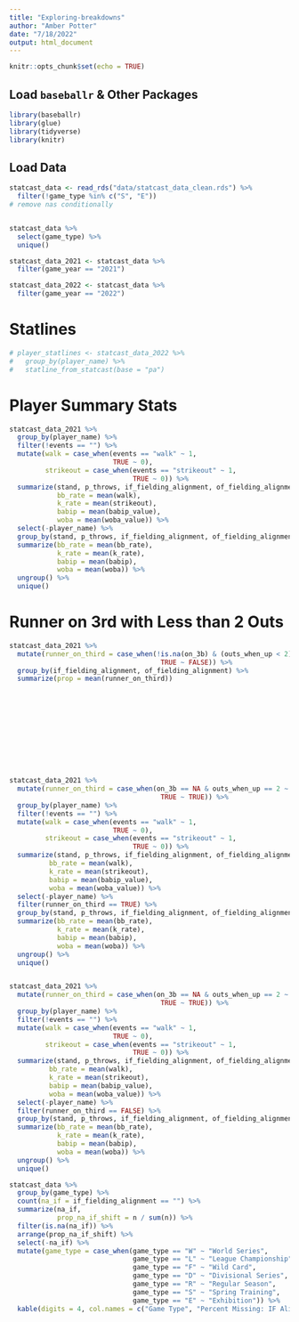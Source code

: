 ```yaml
---
title: "Exploring-breakdowns"
author: "Amber Potter"
date: "7/18/2022"
output: html_document
---
```


```r
knitr::opts_chunk$set(echo = TRUE)
```

## Load `baseballr` & Other Packages

```r
library(baseballr)
library(glue)
library(tidyverse)
library(knitr)
```

## Load Data

```r
statcast_data <- read_rds("data/statcast_data_clean.rds") %>%
  filter(!game_type %in% c("S", "E"))
# remove nas conditionally


statcast_data %>%
  select(game_type) %>%
  unique()
```

```r
statcast_data_2021 <- statcast_data %>%
  filter(game_year == "2021")

statcast_data_2022 <- statcast_data %>%
  filter(game_year == "2022")


```

# Statlines

```r
# player_statlines <- statcast_data_2022 %>%
#   group_by(player_name) %>%
#   statline_from_statcast(base = "pa")
```

# Player Summary Stats

```r


statcast_data_2021 %>%
  group_by(player_name) %>%
  filter(!events == "") %>%
  mutate(walk = case_when(events == "walk" ~ 1,
                          TRUE ~ 0),
         strikeout = case_when(events == "strikeout" ~ 1,
                               TRUE ~ 0)) %>%
  summarize(stand, p_throws, if_fielding_alignment, of_fielding_alignment,
            bb_rate = mean(walk),
            k_rate = mean(strikeout),
            babip = mean(babip_value),
            woba = mean(woba_value)) %>%
  select(-player_name) %>%
  group_by(stand, p_throws, if_fielding_alignment, of_fielding_alignment) %>%
  summarize(bb_rate = mean(bb_rate), 
            k_rate = mean(k_rate), 
            babip = mean(babip), 
            woba = mean(woba)) %>%
  ungroup() %>%
  unique()

```



# Runner on 3rd with Less than 2 Outs

```r
statcast_data_2021 %>%
  mutate(runner_on_third = case_when(!is.na(on_3b) & (outs_when_up < 2) ~ TRUE,
                                      TRUE ~ FALSE)) %>%
  group_by(if_fielding_alignment, of_fielding_alignment) %>%
  summarize(prop = mean(runner_on_third)) 












statcast_data_2021 %>%
  mutate(runner_on_third = case_when(on_3b == NA & outs_when_up == 2 ~ FALSE,
                                      TRUE ~ TRUE)) %>%
  group_by(player_name) %>%
  filter(!events == "") %>%
  mutate(walk = case_when(events == "walk" ~ 1,
                          TRUE ~ 0),
         strikeout = case_when(events == "strikeout" ~ 1,
                               TRUE ~ 0)) %>%
  summarize(stand, p_throws, if_fielding_alignment, of_fielding_alignment, runner_on_third,
          bb_rate = mean(walk),
          k_rate = mean(strikeout),
          babip = mean(babip_value),
          woba = mean(woba_value)) %>%
  select(-player_name) %>%
  filter(runner_on_third == TRUE) %>%
  group_by(stand, p_throws, if_fielding_alignment, of_fielding_alignment) %>%
  summarize(bb_rate = mean(bb_rate), 
            k_rate = mean(k_rate), 
            babip = mean(babip), 
            woba = mean(woba)) %>%
  ungroup() %>%
  unique()


statcast_data_2021 %>%
  mutate(runner_on_third = case_when(on_3b == NA & outs_when_up == 2 ~ FALSE,
                                      TRUE ~ TRUE)) %>%
  group_by(player_name) %>%
  filter(!events == "") %>%
  mutate(walk = case_when(events == "walk" ~ 1,
                          TRUE ~ 0),
         strikeout = case_when(events == "strikeout" ~ 1,
                               TRUE ~ 0)) %>%
  summarize(stand, p_throws, if_fielding_alignment, of_fielding_alignment, runner_on_third,
          bb_rate = mean(walk),
          k_rate = mean(strikeout),
          babip = mean(babip_value),
          woba = mean(woba_value)) %>%
  select(-player_name) %>%
  filter(runner_on_third == FALSE) %>%
  group_by(stand, p_throws, if_fielding_alignment, of_fielding_alignment) %>%
  summarize(bb_rate = mean(bb_rate), 
            k_rate = mean(k_rate), 
            babip = mean(babip), 
            woba = mean(woba)) %>%
  ungroup() %>%
  unique()
```



```r
statcast_data %>%
  group_by(game_type) %>%
  count(na_if = if_fielding_alignment == "") %>%
  summarize(na_if, 
            prop_na_if_shift = n / sum(n)) %>%
  filter(is.na(na_if)) %>%
  arrange(prop_na_if_shift) %>%
  select(-na_if) %>%
  mutate(game_type = case_when(game_type == "W" ~ "World Series",
                               game_type == "L" ~ "League Championship",
                               game_type == "F" ~ "Wild Card",
                               game_type == "D" ~ "Divisional Series",
                               game_type == "R" ~ "Regular Season",
                               game_type == "S" ~ "Spring Training",
                               game_type == "E" ~ "Exhibition")) %>%
  kable(digits = 4, col.names = c("Game Type", "Percent Missing: IF Alignment"))
```


